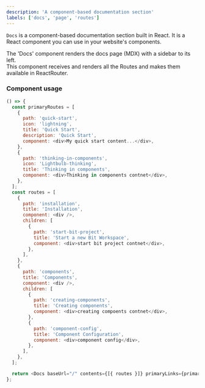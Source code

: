```yaml
---
description: 'A component-based documentation section'
labels: ['docs', 'page', 'routes']
---
```



`Docs` is a component-based documentation section built in React. It is a React component you can use in your website's components.

The 'Docs' component renders the docs page (MDX) with a sidebar to its left.  
This component receives and renders all the Routes and makes them available in ReactRouter.

### Component usage

```js live
() => {
  const primaryRoutes = [
    {
      path: 'quick-start',
      icon: 'lightning',
      title: 'Quick Start',
      description: 'Quick Start',
      component: <div>My quick start content...</div>,
    },
    {
      path: 'thinking-in-components',
      icon: 'Lightbulb-thinking',
      title: 'Thinking in components',
      component: <div>Thinking in components contnet</div>,
    },
  ];
  const routes = [
    {
      path: 'installation',
      title: 'Installation',
      component: <div />,
      children: [
        {
          path: 'start-bit-project',
          title: 'Start a new Bit Workspace',
          component: <div>start bit project contnet</div>,
        },
      ],
    },
    {
      path: 'components',
      title: 'Components',
      component: <div />,
      children: [
        {
          path: 'creating-components',
          title: 'Creating components',
          component: <div>creating compoents contnet</div>,
        },
        {
          path: 'component-config',
          title: 'Component Configuration',
          component: <div>component config</div>,
        },
      ],
    },
  ];

  return <Docs baseUrl="/" contents={[{ routes }]} primaryLinks={primaryRoutes} />;
};
```
